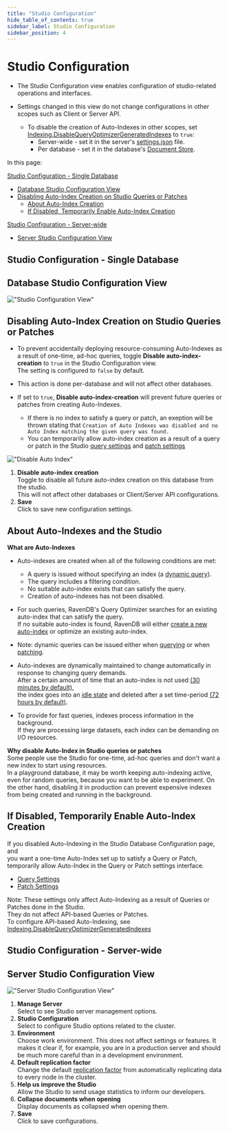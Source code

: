 ```yaml
---
title: "Studio Configuration"
hide_table_of_contents: true
sidebar_label: Studio Configuration
sidebar_position: 4
---
```



# Studio Configuration 
<Admonition type="note" title="Note">

* The Studio Configuration view enables configuration of studio-related operations and interfaces.  

* Settings changed in this view do not change configurations in other scopes such as Client or Server API.
  * To disable the creation of Auto-Indexes in other scopes, set [Indexing.DisableQueryOptimizerGeneratedIndexes](../../../server/configuration/indexing-configuration.mdx#indexingdisablequeryoptimizergeneratedindexes) 
    to `true`:
     * Server-wide - set it in the server's [settings.json](../../../server/configuration/configuration-options.mdx#settingsjson) file.
     * Per database - set it in the database's [Document Store](../../../client-api/operations/maintenance/configuration/database-settings-operation.mdx).

In this page:

[Studio Configuration - Single Database](../../../studio/database/settings/studio-configuration.mdx#studio-configuration---single-database)

* [Database Studio Configuration View](../../../studio/database/settings/studio-configuration.mdx#database-studio-configuration-view)
* [Disabling Auto-Index Creation on Studio Queries or Patches](../../../studio/database/settings/studio-configuration.mdx#disabling-auto-index-creation-on-studio-queries-or-patches)
  * [About Auto-Index Creation](../../../studio/database/settings/studio-configuration.mdx#about-auto-indexes-and-the-studio)
  * [If Disabled, Temporarily Enable Auto-Index Creation](../../../studio/database/settings/studio-configuration.mdx#if-disabled,-temporarily-enable-auto-index-creation)

[Studio Configuration - Server-wide](../../../studio/database/settings/studio-configuration.mdx#studio-configuration---server-wide)

* [Server Studio Configuration View](../../../studio/database/settings/studio-configuration.mdx#server-studio-configuration-view)

</Admonition>

## Studio Configuration - Single Database

## Database Studio Configuration View

!["Studio Configuration View"](./assets/studio-configuration-view.png)




## Disabling Auto-Index Creation on Studio Queries or Patches

* To prevent accidentally deploying resource-consuming Auto-Indexes as a result of one-time, ad-hoc queries,
  toggle **Disable auto-index-creation** to `true` in the Studio Configuration view.  
  The setting is configured to `false` by default.  

* This action is done per-database and will not affect other databases.

* If set to `true`, **Disable auto-index-creation** will prevent future queries or patches from creating Auto-Indexes.  
  * If there is no index to satisfy a query or patch, an exeption will be thrown stating that 
    `Creation of Auto Indexes was disabled and no Auto Index matching the given query was found.`
  * You can temporarily allow auto-index creation as a result of a query or patch in the Studio [query settings](../../../studio/database/queries/query-view.mdx#query-view) 
    and [patch settings](../../../studio/database/documents/patch-view.mdx#patch-configuration)


!["Disable Auto Index"](./assets/disabling-auto-index-studio.png)

1. **Disable auto-index creation**  
   Toggle to disable all future auto-index creation on this database from the studio.  
   This will not affect other databases or Client/Server API configurations.  
2. **Save**  
   Click to save new configuration settings. 



## About Auto-Indexes and the Studio

**What are Auto-Indexes**  

* Auto-indexes are created when all of the following conditions are met:
  * A query is issued without specifying an index (a [dynamic query](../../../client-api/session/querying/how-to-query.mdx#dynamicquery)).
  * The query includes a filtering condition. 
  * No suitable auto-index exists that can satisfy the query.
  * Creation of auto-indexes has not been disabled.

* For such queries, RavenDB's Query Optimizer searches for an existing auto-index that can satisfy the query.  
  If no suitable auto-index is found, RavenDB will either [create a new auto-index](../../../indexes/creating-and-deploying.mdx#auto-indexes) or optimize an existing auto-index.

* Note: dynamic queries can be issued either when [querying](../../../studio/database/queries/query-view.mdx#query-view) or when [patching](../../../studio/database/documents/patch-view.mdx#patch-configuration).

* Auto-indexes are dynamically maintained to change automatically in response to changing query demands.  
  After a certain amount of time that an auto-index is not used [(30 minutes by default)](../../../server/configuration/indexing-configuration.mdx#indexingtimetowaitbeforemarkingautoindexasidleinmin),  
  the index goes into an [idle state](../../../studio/database/indexes/indexes-list-view.mdx#index-state)
  and deleted after a set time-period [(72 hours by default)](../../../server/configuration/indexing-configuration.mdx#indexingtimetowaitbeforedeletingautoindexmarkedasidleinhrs).

* To provide for fast queries, indexes process information in the background.  
  If they are processing large datasets, each index can be demanding on I/O resources.

**Why disable Auto-Index in Studio queries or patches**  
Some people use the Studio for one-time, ad-hoc queries and don't want a new index to start using resources.  
In a playground database, it may be worth keeping auto-indexing active, even for random queries, because you want to be able to experiment. 
On the other hand, disabling it in production can prevent expensive indexes from being created and running in the background.




## If Disabled, Temporarily Enable Auto-Index Creation

If you disabled Auto-Indexing in the Studio Database Configuration page, and  
you want a one-time Auto-Index set up to satisfy a Query or Patch,  
temporarily allow Auto-Index in the Query or Patch settings interface.  

* [Query Settings](../../../studio/database/queries/query-view.mdx#query-settings)
* [Patch Settings](../../../studio/database/documents/patch-view.mdx#patch-settings)

Note: These settings only affect Auto-Indexing as a result of Queries or Patches done in the Studio.  
They do not affect API-based Queries or Patches.  
To configure API-based Auto-Indexing, see [Indexing.DisableQueryOptimizerGeneratedIndexes](../../../server/configuration/indexing-configuration.mdx#indexingdisablequeryoptimizergeneratedindexes)



## Studio Configuration - Server-wide

## Server Studio Configuration View

!["Server Studio Configuration View"](./assets/server-wide-studio-configuration.png)

1. **Manage Server**  
   Select to see Studio server management options.
2. **Studio Configuration**  
   Select to configure Studio options related to the cluster.
3. **Environment**  
   Choose work environment.  This does not affect settings or features.  It makes it clear if, for example, you are in a production 
   server and should be much more careful than in a development environment.
4. **Default replication factor**  
   Change the default [replication factor](../../../studio/database/create-new-database/general-flow.mdx#3-configure-replication) from 
   automatically replicating data to every node in the cluster.  
5. **Help us improve the Studio**  
   Allow the Studio to send usage statistics to inform our developers.  
6. **Collapse documents when opening**  
   Display documents as collapsed when opening them.  
7. **Save**  
   Click to save configurations.  



